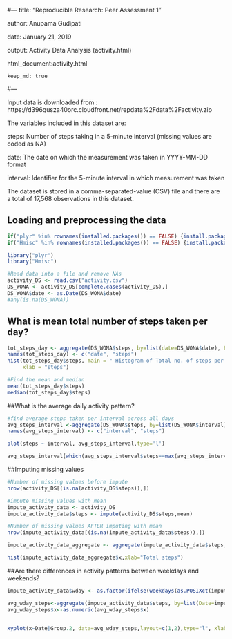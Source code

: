 #---
title: "Reproducible Research: Peer Assessment 1"

author: Anupama Gudipati

date: January 21, 2019

output: Activity Data Analysis (activity.html)

  html_document:activity.html

    keep_md: true
#---

Input data is downloaded from : https://d396qusza40orc.cloudfront.net/repdata%2Fdata%2Factivity.zip

The variables included in this dataset are:
  
steps: Number of steps taking in a 5-minute interval (missing values are coded as NA)

date: The date on which the measurement was taken in YYYY-MM-DD format

interval: Identifier for the 5-minute interval in which measurement was taken

The dataset is stored in a comma-separated-value (CSV) file and there are a total of 17,568 observations in this dataset.

## Loading and preprocessing the data
```r
if("plyr" %in% rownames(installed.packages()) == FALSE) {install.packages("plyr")}
if("Hmisc" %in% rownames(installed.packages()) == FALSE) {install.packages("Hmisc")}

library("plyr")
library("Hmisc")

#Read data into a file and remove NAs
activity_DS <- read.csv("activity.csv")
DS_WONA <- activity_DS[complete.cases(activity_DS),]
DS_WONA$date <- as.Date(DS_WONA$date)
#any(is.na(DS_WONA))
```
## What is mean total number of steps taken per day?

```r
tot_steps_day <- aggregate(DS_WONA$steps, by=list(date=DS_WONA$date), FUN=sum)
names(tot_steps_day) <- c("date", "steps")
hist(tot_steps_day$steps, main = " Histogram of Total no. of steps per day", 
     xlab = "steps")

#Find the mean and median
mean(tot_steps_day$steps)
median(tot_steps_day$steps)
```

##What is the average daily activity pattern?

```r

#find average steps taken per interval across all days
avg_steps_interval <-aggregate(DS_WONA$steps, by=list(DS_WONA$interval), FUN=mean, na.rm=TRUE)
names(avg_steps_interval) <- c("interval", "steps")

plot(steps ~ interval, avg_steps_interval,type='l')

avg_steps_interval[which(avg_steps_interval$steps==max(avg_steps_interval$steps)),1]
```

##Imputing missing values

```r
#Number of missing values before impute
nrow(activity_DS[(is.na(activity_DS$steps)),])

#impute missing values with mean
impute_activity_data <- activity_DS
impute_activity_data$steps <- impute(activity_DS$steps,mean)

#Number of missing values AFTER imputing with mean
nrow(impute_activity_data[(is.na(impute_activity_data$steps)),])

impute_activity_data_aggregate <- aggregate(impute_activity_data$steps, by=list(impute_activity_data$date), FUN=sum, na.rm=TRUE)

hist(impute_activity_data_aggregate$x,xlab="Total steps")
```

##Are there differences in activity patterns between weekdays and weekends?

```r
impute_activity_data$wday <- as.factor(ifelse(weekdays(as.POSIXct(impute_activity_data$date)) %in% c("Saturday","Sunday"), "Weekend", "Weekday"))

avg_wday_steps<-aggregate(impute_activity_data$steps, by=list(Date=impute_activity_data$interval,impute_activity_data$wday),FUN=mean)
avg_wday_steps$x<-as.numeric(avg_wday_steps$x)


xyplot(x~Date|Group.2, data=avg_wday_steps,layout=c(1,2),type="l", xlab="interval",ylab="Number of steps")
```

